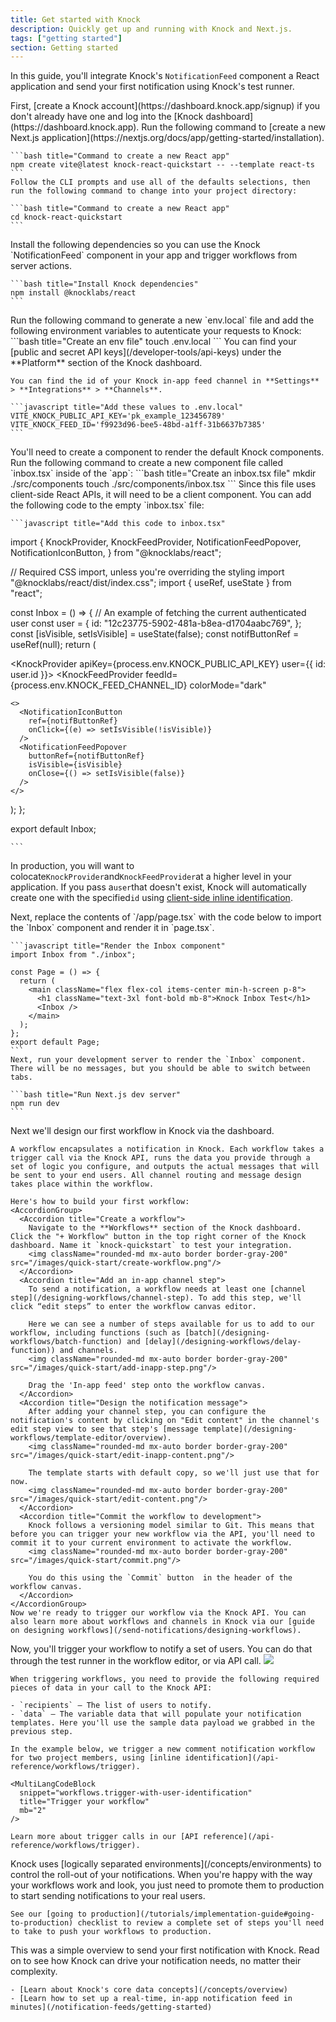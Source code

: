 ```yaml
---
title: Get started with Knock
description: Quickly get up and running with Knock and Next.js.
tags: ["getting started"]
section: Getting started
---
```


In this guide, you'll integrate Knock's `NotificationFeed` component a React application and send your first notification using Knock's test runner.

<Steps titleSize="h2">
  <Step title="Create a Knock account">
    First, [create a Knock account](https://dashboard.knock.app/signup) if you don't already have one and log into the [Knock dashboard](https://dashboard.knock.app).
  </Step>
  <Step title="Create a new Next.js application">
    Run the following command to [create a new Next.js application](https://nextjs.org/docs/app/getting-started/installation).

    ```bash title="Command to create a new React app"
    npm create vite@latest knock-react-quickstart -- --template react-ts
    ```
    Follow the CLI prompts and use all of the defaults selections, then run the following command to change into your project directory:

    ```bash title="Command to create a new React app"
    cd knock-react-quickstart
    ```

  </Step>
  <Step title="Install Knock dependencies">
    Install the following dependencies so you can use the Knock `NotificationFeed` component in your app and trigger workflows from server actions.

    ```bash title="Install Knock dependencies"
    npm install @knocklabs/react
    ```

  </Step>
    <Step title="Set your environment variables">
    Run the following command to generate a new `env.local` file and add the following environment variables to autenticate your requests to Knock:
    ```bash title="Create an env file"
    touch .env.local
    ```
    You can find your [public and secret API keys](/developer-tools/api-keys) under the **Platform** section of the Knock dashboard.

    You can find the id of your Knock in-app feed channel in **Settings** > **Integrations** > **Channels**.

    ```javascript title="Add these values to .env.local"
    VITE_KNOCK_PUBLIC_API_KEY='pk_example_123456789'
    VITE_KNOCK_FEED_ID='f9923d96-bee5-48bd-a1ff-31b6637b7385'
    ```

  </Step>
  <Step title="Add Knock components to your app">
    You'll need to create a component to render the default Knock components. Run the following command to create a new component file called `inbox.tsx` inside of the `app`:
    ```bash title="Create an inbox.tsx file"
    mkdir ./src/components
    touch ./src/components/inbox.tsx
    ```
    Since this file uses client-side React APIs, it will need to be a client component. You can add the following code to the empty `inbox.tsx` file:

    ```javascript title="Add this code to inbox.tsx"

import {
  KnockProvider,
  KnockFeedProvider,
  NotificationFeedPopover,
  NotificationIconButton,
} from "@knocklabs/react";

// Required CSS import, unless you're overriding the styling
import "@knocklabs/react/dist/index.css";
import { useRef, useState } from "react";

const Inbox = () => {
// An example of fetching the current authenticated user
const user = {
id: "12c23775-5902-481a-b8ea-d1704aabc769",
};
const [isVisible, setIsVisible] = useState(false);
const notifButtonRef = useRef(null);
return (

<KnockProvider apiKey={process.env.KNOCK_PUBLIC_API_KEY} user={{ id: user.id }}>
  <KnockFeedProvider
    feedId={process.env.KNOCK_FEED_CHANNEL_ID}
    colorMode="dark"
  >
    <>
      <NotificationIconButton
        ref={notifButtonRef}
        onClick={(e) => setIsVisible(!isVisible)}
      />
      <NotificationFeedPopover
        buttonRef={notifButtonRef}
        isVisible={isVisible}
        onClose={() => setIsVisible(false)}
      />
    </>
  </KnockFeedProvider>
</KnockProvider>
); };

export default Inbox;

    ```

In production, you will want to colocate`KnockProvider`and`KnockFeedProvider`at a higher level in your application.
If you pass a`user`that doesn't exist, Knock will automatically create one with the specified`id` using [client-side inline identification](/managing-recipients/identifying-recipients#inline-identification).

  </Step>
  <Step title="Render the `Inbox` component">
    Next, replace the contents of `/app/page.tsx` with the code below to import the `Inbox` component and render it in `page.tsx`.

    ```javascript title="Render the Inbox component"
    import Inbox from "./inbox";

    const Page = () => {
      return (
        <main className="flex flex-col items-center min-h-screen p-8">
          <h1 className="text-3xl font-bold mb-8">Knock Inbox Test</h1>
          <Inbox />
        </main>
      );
    };
    export default Page;
    ```
    Next, run your development server to render the `Inbox` component. There will be no messages, but you should be able to switch between tabs.

    ```bash title="Run Next.js dev server"
    npm run dev
    ```

  </Step>
  <Step title="Create a workflow in Knock">
    Next we'll design our first workflow in Knock via the dashboard.

    A workflow encapsulates a notification in Knock. Each workflow takes a trigger call via the Knock API, runs the data you provide through a set of logic you configure, and outputs the actual messages that will be sent to your end users. All channel routing and message design takes place within the workflow.

    Here's how to build your first workflow:
    <AccordionGroup>
      <Accordion title="Create a workflow">
        Navigate to the **Workflows** section of the Knock dashboard. Click the "+ Workflow" button in the top right corner of the Knock dashboard. Name it `knock-quickstart` to test your integration.
        <img className="rounded-md mx-auto border border-gray-200" src="/images/quick-start/create-workflow.png"/>
      </Accordion>
      <Accordion title="Add an in-app channel step">
        To send a notification, a workflow needs at least one [channel step](/designing-workflows/channel-step). To add this step, we'll click “edit steps” to enter the workflow canvas editor.

        Here we can see a number of steps available for us to add to our workflow, including functions (such as [batch](/designing-workflows/batch-function) and [delay](/designing-workflows/delay-function)) and channels.
        <img className="rounded-md mx-auto border border-gray-200" src="/images/quick-start/add-inapp-step.png"/>

        Drag the 'In-app feed' step onto the workflow canvas.
      </Accordion>
      <Accordion title="Design the notification message">
        After adding your channel step, you can configure the notification's content by clicking on "Edit content" in the channel's edit step view to see that step's [message template](/designing-workflows/template-editor/overview).
        <img className="rounded-md mx-auto border border-gray-200" src="/images/quick-start/edit-inapp-content.png"/>

        The template starts with default copy, so we'll just use that for now.
        <img className="rounded-md mx-auto border border-gray-200" src="/images/quick-start/edit-content.png"/>
      </Accordion>
      <Accordion title="Commit the workflow to development">
        Knock follows a versioning model similar to Git. This means that before you can trigger your new workflow via the API, you'll need to commit it to your current environment to activate the workflow.
        <img className="rounded-md mx-auto border border-gray-200" src="/images/quick-start/commit.png"/>

        You do this using the `Commit` button  in the header of the workflow canvas.
      </Accordion>
    </AccordionGroup>
    Now we're ready to trigger our workflow via the Knock API. You can also learn more about workflows and channels in Knock via our [guide on designing workflows](/send-notifications/designing-workflows).

  </Step>
  <Step title="Trigger your workflow">
    Now, you'll trigger your workflow to notify a set of users. You can do that through the test runner in the workflow editor, or via API call. 
    <img className="rounded-md mx-auto border border-gray-200" src="/images/quick-start/run-test.png"/>
    
    When triggering workflows, you need to provide the following required pieces of data in your call to the Knock API:

    - `recipients` – The list of users to notify.
    - `data` – The variable data that will populate your notification templates. Here you'll use the sample data payload we grabbed in the previous step.

    In the example below, we trigger a new comment notification workflow for two project members, using [inline identification](/api-reference/workflows/trigger).

    <MultiLangCodeBlock
      snippet="workflows.trigger-with-user-identification"
      title="Trigger your workflow"
      mb="2"
    />

    Learn more about trigger calls in our [API reference](/api-reference/workflows/trigger).

  </Step>
  <Step title="Publish to production">
    Knock uses [logically separated environments](/concepts/environments) to control the roll-out of your notifications. When you're happy with the way your workflows work and look, you just need to promote them to production to start sending notifications to your real users.

    See our [going to production](/tutorials/implementation-guide#going-to-production) checklist to review a complete set of steps you'll need to take to push your workflows to production.

  </Step>
  <Step title="Go deeper">
    This was a simple overview to send your first notification with Knock. Read on to see how Knock can drive your notification needs, no matter their complexity.

    - [Learn about Knock's core data concepts](/concepts/overview)
    - [Learn how to set up a real-time, in-app notification feed in minutes](/notification-feeds/getting-started)

  </Step>
</Steps>
